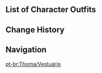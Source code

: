 {{CharacterTabs}}

==List of Character Outfits==
{{Outfits by Category Table|Thoma Outfits|nocharacter=1}}

==Change History==
{{Change History|2.2}}

==Navigation==
{{Character Navbox|link type=outfits}}
[[pt-br:Thoma/Vestuário]]